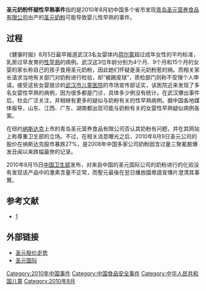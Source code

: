 {{review|time=2010-08-15T11:51:18+00:00}}
'''圣元奶粉怀疑性早熟事件'''指的是2010年8月初中国多个省市发现[[青岛圣元营养食品有限公司|青岛圣元营养食品有限公司]]出产的[[聖元國際|圣元奶粉]]可能导致婴儿性早熟的事件。

==过程==
《健康时报》8月5日最早报道武汉3名女婴体内[[荷尔蒙|荷尔蒙]]超过成年女性的平均标准，乳房过早发育的[[性早熟|性早熟]]的病例。武汉这3位年龄分别为4个月、9个月和15个月的女婴的家长称自己的孩子食用圣元奶粉，因此她们怀疑是圣元奶粉惹的祸。而相关家长请求当地有关部门对奶粉进行检验，却“被踢皮球”，质检部门则称不受理个人申请。接受这些女婴就诊的[[武汉市儿童医院|武汉市儿童医院]]的市场宣传部证实，该医院近来发现了多名女婴性早熟的病例，因为很多都是门诊，具体多少例没有统计。在武汉爆出事件后，社会广泛关注，并相继有更多的疑似与奶粉有关的性早熟病例。据中国各地媒体报导，山东、江西、广东、湖南都出现可能与奶粉有关的女婴性早熟疑似病例各案。

在纽约[[纳斯达克|纳斯达克]]上市的青岛圣元营养食品有限公司否认其奶粉有问题，并在其网站上称尊重卫生部的立场。不过，在相关消息曝光之后，2010年8月9日圣元公司的股价在纳斯达克股市暴跌27%，是2008年中国多家公司奶粉因含过量三聚氰胺爆发丑闻以来跌幅最惨的记录。

2010年8月15日[[中华人民共和国卫生部|中国卫生部]]发布，对来自中国的圣元国际公司的奶粉进行的化验没有发现该产品中的激素含量不正常，而聖元最後在翌日播放國粵語宣傳片澄清其事實。

==参考文献==
*[https://web.archive.org/web/20100818052734/http://www1.voanews.com/chinese/news/20100815-CHINA-MILK-100715374.html]
{{VOA}}

==外部链接==
*[http://www.google.com/finance?client=ob&q=NASDAQ:SYUT 圣元股价走势] {{Wayback|url=http://www.google.com/finance?client=ob&q=NASDAQ:SYUT |date=20160601162002 }}
*[https://web.archive.org/web/20110915021948/http://www.shengyuan.com.cn/web/index.jsp 圣元国际]

[[Category:2010年中国事件|Category:2010年中国事件]]
[[Category:中国食品安全事件|Category:中国食品安全事件]]
[[Category:中华人民共和国儿童|Category:中华人民共和国儿童]]
[[Category:2010年8月|Category:2010年8月]]